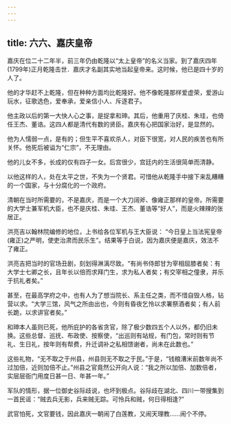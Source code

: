 ```yaml
---
---
---
```

title: 六六、嘉庆皇帝
---



嘉庆在位二十二年半，前三年仍由乾隆以“太上皇帝”的名义当家。到了嘉庆四年(1799年)正月乾隆击世．嘉庆才名副其实地当起皇帝来。这时候，他已是四十岁的人了。

他的才华赶不上乾隆，但在种种方面均比乾隆好。他不像乾隆那样爱虚荣，爱游山玩水，征歌选色，爱奉承，爱亲信小人、斥逐君子。

他主政以后的第一大快人心之事，是捉拿和珅。其后，他重用了庆桂、朱珪，也倚任王杰、董诰。这四人都是清代有数的贤臣。嘉庆有心把国家治好，是显然的。

他为人懦弱一点，是有的；但生平不喜欢杀人，对臣下很宽，对人民的疾苦也有所关怀。他死后被谥为“仁宗”，不无理由。

他的儿女不多，长成的仅有四子一女。后宫很少，宫廷内的生活很简单而清静。

以他这样的人，处在太平之世，不失为一个贤君。可惜他从乾隆手中接下来乱糟糟的一个国家，与十分腐化的一个政府。

清朝在当时所需要的，不是嘉庆，而是一个大刀阔斧、像雍正那样的皇帝。所需要的大学士兼军机大臣，也不是庆桂、朱珪、王杰、董诰等“好人”，而是火辣辣的张居正。

洪亮吉以翰林院编修的地位，上书给各位军机与王大臣说： “今日皇上当法宪皇帝(雍正)之严明，使吏治肃而民乐生”。结果等于白说，因为嘉庆便是嘉庆，效法不了雍正。

洪亮吉把当时的官场丑剧，刻划得淋漓尽致。“有尚书侍郎甘为宰相屈膝者矣：有大学士七卿之长，且年长以倍而求拜门生，求为私人者矣；有交宰相之僮隶，并乐于抗礼者矣。”

甚至，在最高学府之中，也有人为了想当院长、系主任之类，而不惜自毁人格，钻营以求。“大学三馆，风气之所由出也，今则有昏夜乞怜以求署祭酒者矣；有人前长跪，以求讲官者矣。”

和珅本人虽则已死，他所庇护的各省贪官，除了极少数四五个人以外，都仍旧未换。这些总督、巡抚、布政使、按察使，“出巡则有站规，有门包，常时则有节礼、生日礼，按年则有帮费，升迁调补之私相馈谢者，尚未在此数也。”

这些礼物，“无不取之于州县，州县则无不取之于民。”于是，“钱粮漕米前数年尚不过加倍，近则加倍不止。”州县之官竟然公开向人说：“我之所以加倍、加数倍者，实层层衙门用度日甚一日、年甚一年。”

军队的情形，据一位御史谷际歧说，也坏到极点。谷际歧在湖北、四川一带搜集到一首民谣：“贼去兵无影，兵来贼无踪。可怜兵和贼，何日得相逢?”

武官怕死，文官要钱，因此嘉庆一朝闹了白莲教，又闹天理教……闹个不停。